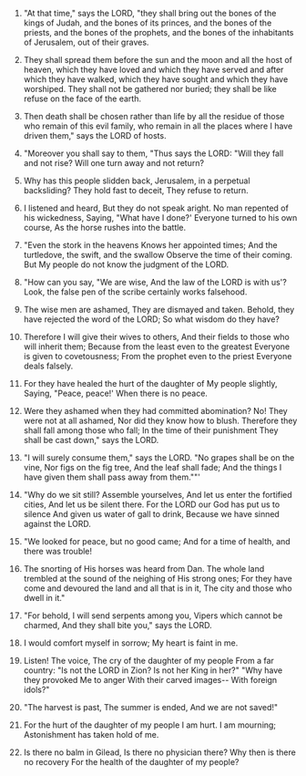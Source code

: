 
1. "At that time," says the LORD, "they shall bring out the bones of the kings of Judah, and the bones of its princes, and the bones of the priests, and the bones of the prophets, and the bones of the inhabitants of Jerusalem, out of their graves.

2. They shall spread them before the sun and the moon and all the host of heaven, which they have loved and which they have served and after which they have walked, which they have sought and which they have worshiped. They shall not be gathered nor buried; they shall be like refuse on the face of the earth.

3. Then death shall be chosen rather than life by all the residue of those who remain of this evil family, who remain in all the places where I have driven them," says the LORD of hosts.

4. "Moreover you shall say to them, "Thus says the LORD: "Will they fall and not rise? Will one turn away and not return?

5. Why has this people slidden back, Jerusalem, in a perpetual backsliding? They hold fast to deceit, They refuse to return.

6. I listened and heard, But they do not speak aright. No man repented of his wickedness, Saying, "What have I done?' Everyone turned to his own course, As the horse rushes into the battle.

7. "Even the stork in the heavens Knows her appointed times; And the turtledove, the swift, and the swallow Observe the time of their coming. But My people do not know the judgment of the LORD.

8. "How can you say, "We are wise, And the law of the LORD is with us'? Look, the false pen of the scribe certainly works falsehood.

9. The wise men are ashamed, They are dismayed and taken. Behold, they have rejected the word of the LORD; So what wisdom do they have?

10. Therefore I will give their wives to others, And their fields to those who will inherit them; Because from the least even to the greatest Everyone is given to covetousness; From the prophet even to the priest Everyone deals falsely.

11. For they have healed the hurt of the daughter of My people slightly, Saying, "Peace, peace!' When there is no peace.

12. Were they ashamed when they had committed abomination? No! They were not at all ashamed, Nor did they know how to blush. Therefore they shall fall among those who fall; In the time of their punishment They shall be cast down," says the LORD.

13. "I will surely consume them," says the LORD. "No grapes shall be on the vine, Nor figs on the fig tree, And the leaf shall fade; And the things I have given them shall pass away from them.""'

14. "Why do we sit still? Assemble yourselves, And let us enter the fortified cities, And let us be silent there. For the LORD our God has put us to silence And given us water of gall to drink, Because we have sinned against the LORD.

15. "We looked for peace, but no good came; And for a time of health, and there was trouble!

16. The snorting of His horses was heard from Dan. The whole land trembled at the sound of the neighing of His strong ones; For they have come and devoured the land and all that is in it, The city and those who dwell in it."

17. "For behold, I will send serpents among you, Vipers which cannot be charmed, And they shall bite you," says the LORD.

18. I would comfort myself in sorrow; My heart is faint in me.

19. Listen! The voice, The cry of the daughter of my people From a far country: "Is not the LORD in Zion? Is not her King in her?" "Why have they provoked Me to anger With their carved images-- With foreign idols?"

20. "The harvest is past, The summer is ended, And we are not saved!"

21. For the hurt of the daughter of my people I am hurt. I am mourning; Astonishment has taken hold of me.

22. Is there no balm in Gilead, Is there no physician there? Why then is there no recovery For the health of the daughter of my people?


